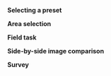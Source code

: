 
**Selecting a preset**

<FaqComplexTask/>

<FaqInputOutputTextFields/>

<FaqTextClassification/>

<FaqIrrelevantProducts/>

<FaqElementsWebPages/>

<FaqValidationDependingCheckbox/>

**Area selection**

<FaqShortcut/>

<FaqMarkTriangles/>

<FaqSelectingObjects/>

<FaqLargeNumberObjects/>

<FaqDifferentAreas/>

<FaqInputDataLabelingImage/>

<FaqControlAreaSelection/>

**Field task**

<FaqLimitSourcePhoto/>

**Side-by-side image comparison**

<FaqPairedImagesComparison/>

**Survey**

<FaqSimpleSurvey/>

<FaqSurveySingleQuestion/>
